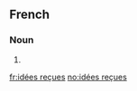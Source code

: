 ==French==

===Noun===
{{head|fr|noun plural form|head=[[idées]] [[reçues]]}}

# {{plural of|idée reçue|lang=fr}}

[[fr:idées reçues]]
[[no:idées reçues]]